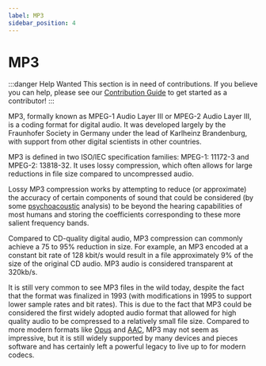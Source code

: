 ```yaml
---
label: MP3
sidebar_position: 4
---
```


# MP3

:::danger Help Wanted
This section is in need of contributions. If you believe you can help, please see our [Contribution Guide](../contribution-guide.mdx) to get started as a contributor!
:::

MP3, formally known as MPEG-1 Audio Layer III or MPEG-2 Audio Layer III, is a coding format for digital audio. It was developed largely by the Fraunhofer Society in Germany under the lead of Karlheinz Brandenburg, with support from other digital scientists in other countries.

MP3 is defined in two ISO/IEC specification families: MPEG-1: 11172-3 and MPEG-2: 13818-32. It uses lossy compression, which often allows for large reductions in file size compared to uncompressed audio.

Lossy MP3 compression works by attempting to reduce (or approximate) the accuracy of certain components of sound that could be considered (by some [psychoacoustic](../introduction/terminology.mdx#perceputal--psychovisual--psychoacoustic) analysis) to be beyond the hearing capabilities of most humans and storing the coefficients corresponding to these more salient frequency bands.

Compared to CD-quality digital audio, MP3 compression can commonly achieve a 75 to 95% reduction in size. For example, an MP3 encoded at a constant bit rate of 128 kbit/s would result in a file approximately 9% of the size of the original CD audio. MP3 audio is considered transparent at 320kb/s. 

It is still very common to see MP3 files in the wild today, despite the fact that the format was finalized in 1993 (with modifications in 1995 to support lower sample rates and bit rates). This is due to the fact that MP3 could be considered the first widely adopted audio format that allowed for high quality audio to be compressed to a relatively small file size. Compared to more modern formats like [Opus](../audio/opus.mdx) and [AAC](../audio/AAC.mdx), MP3 may not seem as impressive, but it is still widely supported by many devices and pieces software and has certainly left a powerful legacy to live up to for modern codecs.